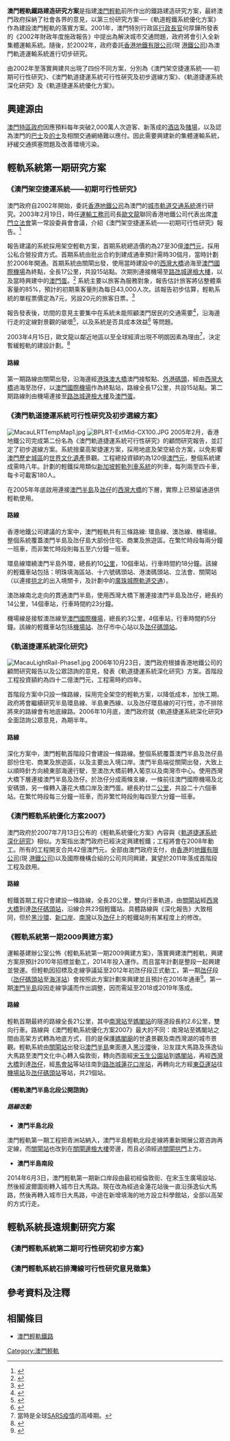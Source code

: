 {{Future public transportation}}
'''澳門輕軌鐵路建造研究方案'''是指建[[澳門輕軌|澳門輕軌]]前所作出的鐵路建造研究方案，最終澳門政府採納了社會各界的意見，以第三份研究方案──《軌道輕鐵系統優化方案》作為建設澳門輕軌的落實方案。2001年，澳門特別行政區[[行政長官|行政長官]]何厚鏵所發表的《2002年財政年度施政報告》中提出為解決城市交通問題，政府將會引入全新集體運輸系統。隨後，於2002年，政府委託[[香港地鐵有限公司|香港地鐵有限公司]](現 [[港鐵公司|港鐵公司]])為澳門軌道運輸系統進行切步研究。

由2002年至落實興建共出現了四份不同方案，分別為《澳門架空捷運系統——初期可行性研究》、《澳門軌道捷運系統可行性硏究及初步選線方案》、《軌道捷運系統深化研究》及《軌道捷運系統優化方案》。

==興建源由==
[[澳門特區政府|澳門特區政府]]因應預料每年突破2,000萬人次遊客、新落成的[[酒店|酒店]]及[[賭場|賭場]]，以及認為澳門的[[巴士|巴士]]及[[的士|的士]]及相關交通網絡難以應付。因此需要興建新的集體運輸系統，紓緩交通擠塞問題及改善環境污染。

==輕軌系統第一期研究方案==
=== 《澳門架空捷運系統――初期可行性研究》 ===
澳門政府自2002年開始，委託[[香港地鐵公司|香港地鐵公司]]為澳門的[[城市軌道交通系統|城市軌道交通系統]]進行研究。2003年2月19日，時任[[運輸工務司|運輸工務司]]司長[[歐文龍|歐文龍]]聯同香港地鐵公司代表出席[[澳門特別行政區立法會|澳門立法會]]第一常設委員會會議，介紹《澳門架空捷運系統――初期可行性研究》報告。<ref>{{cite news | title = 總造價廿七至卅億 輕鐵擬○六開通 | publisher = 澳門日報 | date = 2003年2月20日}}</ref>

報告建議的系統採用架空輕軌方案，首期系統總造價約為27至30億[[澳門元|澳門元]]，採用公私合營投資方式。首期系統由批出合約到建成通車預計需時30個月，當時計劃於2006年開通。首期系統由關閘出發，使用當時建設中的[[西灣大橋|西灣大橋]]過海至[[澳門國際機場|澳門國際機場]]為終點，全長17公里，共設15站點。次期則連接機場至[[蓮花大橋|路氹城邊檢大樓]]，以及當時興建中的[[澳門蛋|澳門蛋]]。<ref>{{cite news | title = 沿線接-{口岸}-遊樂點方便旅客 | publisher = 澳門日報 | date = 2003年2月20日}}</ref> 系統主要以旅客為服務對象，報告估計旅客將佔整體乘客量的85%，預計的初期乘客量則為每日43,000人次。該報告初步估算，輕軌系統的單程票價定為7元，另設20元的旅客日票。<ref>{{cite news | title = 單程票七元設遊客日票 客量初期四萬多八成五為遊客 | publisher = 澳門日報 | date = 2003年2月20日}}</ref>

報告發表後，坊間的意見主要集中在系統未能照顧澳門居民的交通需要<ref>{{cite news | title = 市民關注輕軌計劃 希望有更詳細報告 | publisher = 新華澳報 | date = 2003年2月21日}}</ref>，沿海邊行走的定線對景觀的破壞<ref>{{cite news | title = 修建輕鐵居民譭譽參半 | publisher = 澳門日報 | date = 2003年2月21日}}</ref>，以及系統是否具成本效益<ref>{{cite news | title = 指輕軌捷運系統報告無詳細經濟效益分析 曹其真要求作出補充 有議員質疑回報率低 | publisher = 華僑報 | date = 2003年2月20日}}</ref> 等問題。

2003年4月15日，歐文龍以鄰近地區以至全球經濟出現不明朗因素為理由<ref>當時是全球[[SARS事件|SARS疫情]]的高峰期。</ref>，決定暫緩輕軌的建設計劃。<ref>{{cite news | title = 現階段條件未足 緩建輕軌 | publisher = 澳門日報 | date = 2003年4月16日}}</ref>

==== 路線 ====
第一期路線由關閘出發，沿海邊經[[港珠澳大橋|港珠澳大橋]]澳門接駁點、[[港澳碼頭_(澳門)|外港碼頭]]，經由[[西灣大橋|西灣大橋]]過海至氹仔，以[[澳門國際機場|澳門國際機場]]作為終點站，路線全長17公里，共設15站點。第二期路線則由機場連接至[[蓮花大橋|路氹城邊檢大樓]]及[[澳門蛋|澳門蛋]]。

=== 《澳門軌道捷運系統可行性硏究及初步選線方案》 ===
[[File:MacauLRTTempMap1.jpg|right]]
[[File:BPLRT-ExtMid-CX100.JPG|thumb]]
2005年2月，香港地鐵公司完成第二份名為《澳門軌道捷運系統可行性硏究》的顧問研究報告，並訂定了初步選線方案。系統捨棄高架捷運方案，採用地底及架空結合方案，以免影響[[澳門歷史城區|澳門歷史城區]]的[[世界文化遺產|世界文化遺產]]景觀。工程總投資額約為120億[[澳門元|澳門元]]，整個系統建成需時八年。計劃的輕鐵採用類似[[新加坡輕軌列車系統|新加坡輕軌列車系統]]的列車，每列兩至四卡車，每卡可載客180人。

在2005年年底啟用連接[[澳門半島|澳門半島]]及[[氹仔|氹仔]]的[[西灣大橋|西灣大橋]]的下層，實際上已預留通道供輕軌使用。

==== 路線 ====
香港地鐵公司建議的方案中，澳門輕軌共有三條路線: 環島線、澳氹線、機場線。整個系統覆蓋澳門半島及氹仔島大部份住宅、商業及旅遊區。在繁忙時段每兩分鐘一班車，而非繁忙時段則每五至六分鐘一班車。

環島線環繞澳門半島外環，總長約10[[公里|公里]]，10個車站，行車時間約18分鐘。該線的輕鐵車站包括：明珠填海區站、十六號碼頭站、港澳碼頭站、立法會、關閘站（以連接[[拱北|拱北]]的出入境關卡，及計劃中的[[廣珠城際軌道交通|廣珠城際軌道交通]]）。

澳氹線南北走向的貫通澳門半島，使用西灣大橋下層連接澳門半島及氹仔，總長約14公里，14個車站，行車時間約23分鐘。

機場線是接駁澳氹線至[[澳門國際機場|澳門國際機場]]，總長約3公里，4個車站，行車時間約5分鐘。該線的輕鐵車站包括[[機場站_(澳門)|機場站]]、氹仔市中心站以及[[氹仔碼頭站|氹仔碼頭站]]。

=== 《軌道捷運系統深化研究》 ===
[[File:MacauLightRail-Phase1.jpg|thumb]]
2006年10月23日，澳門政府根據香港地鐵公司的顧問研究報告以及公眾諮詢的意見，發表《軌道捷運系統深化研究》方案。首階段工程投資額約為四十二億澳門元，工程需時約四年。

首階段方案中只設一條路線，採用完全架空的輕軌方案，以降低成本，加快工期。政府將會繼續研究半島環島線、半島東西線、以及氹仔環島線的可行性，亦不排除將來的路線會有地底線路。2006年10月底，澳門政府就《軌道捷運系統深化研究》全面諮詢公眾意見，為期半年。

==== 路線 ====
深化方案中，澳門輕軌首階段只會建設一條路線。整個系統覆蓋澳門半島及氹仔島部份住宅、商業及旅遊區，以及主要出入境口岸。澳門半島端從關閘出發，大致上以順時針方向繞東部海邊行駛，至澳氹大橋前轉入葡京以及南灣市中心。使用西灣大橋下層連接澳門半島及氹仔。於氹仔分成兩條支線，一條前往澳門國際機場及北安碼頭，另一條轉入蓮花大橋口岸及澳門蛋。總長約廿二[[公里|公里]]，共設二十六個車站。在繁忙時段每三分鐘一班車，而非繁忙時段則每四至六分鐘一班車。

=== 《澳門輕軌系統優化方案2007》 ===
澳門政府於2007年7月13日公布的《輕軌系統優化方案》內容與《[[澳門輕軌鐵路建造研究方案#軌道捷運系統深化研究|軌道捷運系統深化研究]]》相似。方案指出澳門政府已經決定興建輕鐵；工程將會在2008年動工。所有的工程開支合共42億澳門元，全部由澳門政府支付，由[[香港|香港]]的[[地鐵有限公司|地鐵有限公司]](現 [[港鐵公司|港鐵公司]])以及國際機構合組的公司共同興建，冀望於2011年落成首階段工程及啟用。

==== 路線 ====
輕鐵首期工程只會建設一條路線，全長20公里，雙向行車軌道，由[[關閘站|關閘站]]經[[西灣大橋|西灣大橋]]到達[[氹仔碼頭站|氹仔碼頭站]]，沿線合共23個輕鐵站。具體路線與《深化報告》大致相同，但於[[黑沙環|黑沙環]]、[[新口岸|新口岸]]、[[南灣_(澳門)|南灣]]以及[[氹仔|氹仔]]上的輕鐵站則有某程度上的修改。

=== 《輕軌系統第一期2009興建方案》 ===
運輸基建辦公室公怖《輕軌系統第一期2009興建方案》，落實興建澳門輕軌，興建方案原預計2010年招標並動工，2014年投入運作。而且當年計劃是整段一起興建並營運。但輕軌因招標及走線爭議延至2012年初氹仔段正式動工，第一期[[氹仔|氹仔]]段（[[氹仔碼頭站|氹仔碼頭站]]至[[海洋站|海洋站]]）會按照此方案計劃來興建並且預計在2016年通車<ref>{{cite news | title=劉仕堯：輕軌氹仔段爭取2016年先營運 |publisher=[[澳廣視|澳廣視]] |date=2013年12月5日 }}{{zh-yue}}</ref>。第一期[[澳門半島|澳門半島]]段因走線爭議而作出調整，因而需延至2018或2019年落成。
==== 路線 ====
輕軌首期最終的路線全長21公里，其中[[南灣站|南灣站]]至[[媽閣站|媽閣站]]的隧道段長約2.6公里，雙向行車。路線與《澳門輕軌系統優化方案2007》最大的不同：南灣站至媽閣站之間由高架方式轉為地底方式，目的是保護[[媽閣廟|媽閣廟]]的世遺景觀及南西灣湖的城市景觀。輕軌系統由[[關閘站|關閘站]]出發沿[[澳門半島|澳門半島]]東面進入[[黑沙環|黑沙環]]後，沿友誼大馬路及孫逸仙大馬路至澳門文化中心轉入倫敦街，轉向西面經[[宋玉生公園站|宋玉生公園站]]到[[媽閣站|媽閣站]]，再經[[西灣大橋|西灣大橋]]到達[[氹仔|氹仔]]，經[[馬會站|馬會站]]等站往南到[[路氹城|路氹城]][[蓮花口岸站|蓮花口岸站]]，再轉向北方經[[東亞運站|東亞運站]]往[[機場站_(澳門)|機場站]]及[[氹仔碼頭站|氹仔碼頭站]]等站，共21個站。

==== 《輕軌澳門半島北段公開諮詢》 ====

=====路線改動=====
*'''澳門半島北段'''
澳門輕軌第一期工程把青洲站納入，澳門半島輕軌北段走線將重新開展公眾咨詢再定線，而[[關閘站|關閘站]]也改到在[[關閘邊檢大樓|關閘邊檢大樓]]旁邊，而且必須經過[[關閘拱門|關閘拱門]]上方。

*'''澳門半島南段'''
2014年6月3日，澳門輕軌第一期新口岸段由最初經倫敦街、在宋玉生廣場設站、然後經波爾圖街轉入城市日大馬路。現在改為經過金蓮花站後一直沿孫逸仙大馬路，然後再轉入城市日大馬路，中途在新增填海的地方設立科學館站，全部以高架的方式行走。

==輕軌系統長遠規劃研究方案==
=== 《澳門輕軌系統第二期可行性研究初步方案》 ===

=== 《澳門輕軌系統石排灣線可行性研究意見徵集》 ===

== 參考資料及注釋 ==
{{Reflist}}

==相關條目==
*[[澳門輕軌鐵路|澳門輕軌鐵路]]

[[Category:澳門輕軌|Category:澳門輕軌]]
